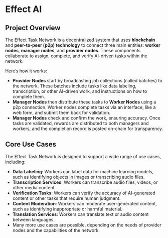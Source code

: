# Effect AI

## Project Overview
The Effect Task Network is a decentralized system that uses **blockchain** and **peer-to-peer (p2p) technology** to connect three main entities: **worker nodes**, **manager nodes**, and **provider nodes**. These components collaborate to assign, complete, and verify AI-driven tasks within the network.

Here’s how it works:

- **Provider Nodes** start by broadcasting job collections (called batches) to the network. These batches include tasks like data labeling, transcription, or other AI-driven work, and instructions on how to complete them.
- **Manager Nodes** then distribute these tasks to **Worker Nodes** using a p2p connection. Worker nodes complete tasks via an interface, like a web form, and submit them back for validation.
- **Manager Nodes** check and confirm the work, ensuring accuracy. Once tasks are validated, rewards are distributed to both managers and workers, and the completion record is posted on-chain for transparency.


## Core Use Cases

The Effect Task Network is designed to support a wide range of use cases, including:

- **Data Labeling**: Workers can label data for machine learning models, such as identifying objects in images or transcribing audio files.
- **Transcription Services**: Workers can transcribe audio files, videos, or other media content.
- **Verification Tasks**: Workers can verify the accuracy of AI-generated content or other tasks that require human judgment.
- **Content Moderation**: Workers can moderate user-generated content, such as identifying inappropriate or harmful material.
- **Translation Services**: Workers can translate text or audio content between languages.
- Many more use cases are possible, depending on the needs of provider nodes and the capabilities of the network.